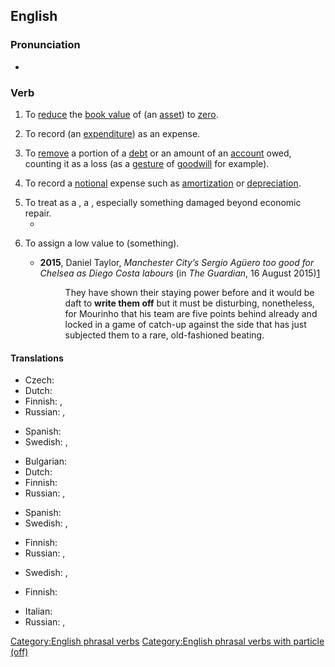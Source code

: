 {{also|writeoff|write-off}}

==English==
{{attention|en|The figurative definition is rubbish}}

===Pronunciation===
* {{audio|en|en-us-write off.ogg|Audio (Mid-Atlantic)}}

===Verb===
{{en-verb|write<,,wrote,written> off}}

# {{lb|en|accounting|transitive}} To [[reduce]] the [[book value]] of (an [[asset]]) to [[zero]].
# {{lb|en|accounting|transitive}} To record (an [[expenditure]]) as an expense.
# {{lb|en|accounting|transitive}} To [[remove]] a portion of a [[debt]] or an amount of an [[account]] owed, counting it as a loss (as a [[gesture]] of [[goodwill]] for example).
# {{lb|en|accounting}} To record a [[notional]] expense such as [[amortization]] or [[depreciation]].
# To treat as a {{m|en|write-off}}, a {{m|en|total loss}}, especially something damaged beyond economic repair.
#* {{quote-journal|en|date=2020 May 20|title=Fleet News: Collision-damaged '800' at Wolverton|journal=Rail|page=25|text=The '800' received substantial collision damage, while the High Speed Train power car was '''written off'''.}}
# {{lb|en|figurative|transitive}} To assign a low value to (something).
#: {{ux|en|When Katya was injured, he '''wrote off''' the team's chances in the finals.}}
#* '''2015''', Daniel Taylor, ''Manchester City’s Sergio Agüero too good for Chelsea as Diego Costa labours'' (in ''The Guardian'', 16 August 2015)[http://www.theguardian.com/football/2015/aug/16/manchester-city-chelsea-premier-league-match-report]
#*: They have shown their staying power before and it would be daft to '''write them off''' but it must be disturbing, nonetheless, for Mourinho that his team are five points behind already and locked in a game of catch-up against the side that has just subjected them to a rare, old-fashioned beating.

====Translations====
{{trans-top|to reduce an asset's book value to zero}}
* Czech: {{t|cs|odepsat}}
* Dutch: {{t+|nl|afschrijven}}
* Finnish: {{t+|fi|poistaa}}, {{t|fi|[[alaskirjata]] [[nolla]]an}}
* Russian: {{t+|ru|спи́сывать|impf}}, {{t+|ru|списа́ть|pf}}
{{trans-mid}}
* Spanish: {{t-check|es|dar de baja}}
* Swedish: {{t+|sv|avskriva}}, {{t+|sv|skriva av}}
{{trans-bottom}}

{{trans-top|to record an expenditure as an expense}}
* Bulgarian: {{t+|bg|отписвам}}
* Dutch: {{t+|nl|declareren}}
* Finnish: {{t|fi|[[kirjata]] [[kuluksi]]}}
* Russian: {{t+|ru|спи́сывать|impf}}, {{t+|ru|списа́ть|pf}}
{{trans-mid}}
* Spanish: {{t-check|es|llevar a gasto}}
* Swedish: {{t+|sv|avskriva}}, {{t+|sv|skriva av}}
{{trans-bottom}}

{{trans-top|to record a notional expense}}
* Finnish: {{t+|fi|alaskirjata}}
* Russian: {{t+|ru|спи́сывать|impf}}, {{t+|ru|списа́ть|pf}}
{{trans-mid}}
* Swedish: {{t+|sv|avskriva}}, {{t+|sv|skriva av}}
{{trans-bottom}}

{{trans-top|to assign a low value to something}}
* Finnish: {{t+|fi|alaskirjata}}
{{trans-mid}}
* Italian: {{t|it|[[dare per]] [[perso]]}}
* Russian: {{t+|ru|спи́сывать|impf}}, {{t+|ru|списа́ть|pf}}
{{trans-bottom}}

[[Category:English phrasal verbs]]
[[Category:English phrasal verbs with particle (off)]]